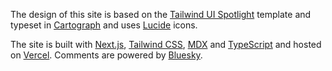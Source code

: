 The design of this site is based on the [Tailwind UI Spotlight](https://tailwindcss.com/plus/templates/spotlight) template and typeset in [Cartograph](https://connary.com/fonts/cartograph/) and uses [Lucide](https://lucide.dev/) icons.

The site is built with [Next.js](https://nextjs.org/), [Tailwind CSS](https://tailwindcss.com/), [MDX](https://mdxjs.com/) and [TypeScript](https://www.typescriptlang.org/) and hosted on [Vercel](https://vercel.com/). Comments are powered by [Bluesky](https://bsky.app/).
